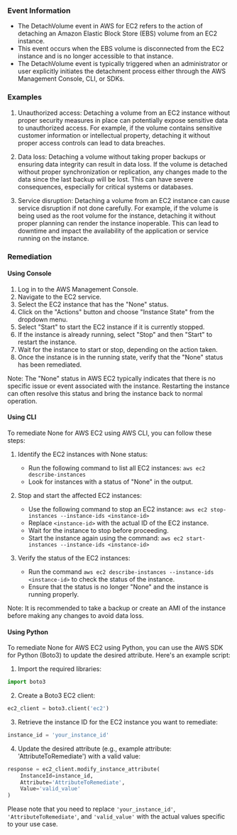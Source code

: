 
### Event Information

- The DetachVolume event in AWS for EC2 refers to the action of detaching an Amazon Elastic Block Store (EBS) volume from an EC2 instance.
- This event occurs when the EBS volume is disconnected from the EC2 instance and is no longer accessible to that instance.
- The DetachVolume event is typically triggered when an administrator or user explicitly initiates the detachment process either through the AWS Management Console, CLI, or SDKs.


### Examples

1. Unauthorized access: Detaching a volume from an EC2 instance without proper security measures in place can potentially expose sensitive data to unauthorized access. For example, if the volume contains sensitive customer information or intellectual property, detaching it without proper access controls can lead to data breaches.

2. Data loss: Detaching a volume without taking proper backups or ensuring data integrity can result in data loss. If the volume is detached without proper synchronization or replication, any changes made to the data since the last backup will be lost. This can have severe consequences, especially for critical systems or databases.

3. Service disruption: Detaching a volume from an EC2 instance can cause service disruption if not done carefully. For example, if the volume is being used as the root volume for the instance, detaching it without proper planning can render the instance inoperable. This can lead to downtime and impact the availability of the application or service running on the instance.

### Remediation

#### Using Console

1. Log in to the AWS Management Console.
2. Navigate to the EC2 service.
3. Select the EC2 instance that has the "None" status.
4. Click on the "Actions" button and choose "Instance State" from the dropdown menu.
5. Select "Start" to start the EC2 instance if it is currently stopped.
6. If the instance is already running, select "Stop" and then "Start" to restart the instance.
7. Wait for the instance to start or stop, depending on the action taken.
8. Once the instance is in the running state, verify that the "None" status has been remediated.

Note: The "None" status in AWS EC2 typically indicates that there is no specific issue or event associated with the instance. Restarting the instance can often resolve this status and bring the instance back to normal operation.

#### Using CLI

To remediate None for AWS EC2 using AWS CLI, you can follow these steps:

1. Identify the EC2 instances with None status:
   - Run the following command to list all EC2 instances: `aws ec2 describe-instances`
   - Look for instances with a status of "None" in the output.

2. Stop and start the affected EC2 instances:
   - Use the following command to stop an EC2 instance: `aws ec2 stop-instances --instance-ids <instance-id>`
   - Replace `<instance-id>` with the actual ID of the EC2 instance.
   - Wait for the instance to stop before proceeding.
   - Start the instance again using the command: `aws ec2 start-instances --instance-ids <instance-id>`

3. Verify the status of the EC2 instances:
   - Run the command `aws ec2 describe-instances --instance-ids <instance-id>` to check the status of the instance.
   - Ensure that the status is no longer "None" and the instance is running properly.

Note: It is recommended to take a backup or create an AMI of the instance before making any changes to avoid data loss.

#### Using Python

To remediate None for AWS EC2 using Python, you can use the AWS SDK for Python (Boto3) to update the desired attribute. Here's an example script:

1. Import the required libraries:
```python
import boto3
```

2. Create a Boto3 EC2 client:
```python
ec2_client = boto3.client('ec2')
```

3. Retrieve the instance ID for the EC2 instance you want to remediate:
```python
instance_id = 'your_instance_id'
```

4. Update the desired attribute (e.g., example attribute: 'AttributeToRemediate') with a valid value:
```python
response = ec2_client.modify_instance_attribute(
    InstanceId=instance_id,
    Attribute='AttributeToRemediate',
    Value='valid_value'
)
```

Please note that you need to replace `'your_instance_id'`, `'AttributeToRemediate'`, and `'valid_value'` with the actual values specific to your use case.

